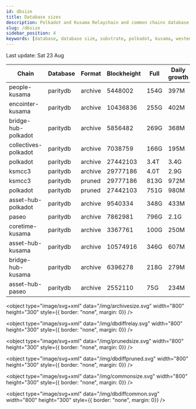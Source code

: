 ```yaml
---
id: dbsize
title: Database sizes
description: Polkadot and Kusama Relaychain and common chains database sizes
slug: /dbsize
sidebar_position: 4
keywords: [database, database size, substrate, polkadot, kusama, westend]
---
```



Last update: Sat 23 Aug

| Chain    | Database   | Format | Blockheight | Full         | Daily growth |
| ------------------------| ----------- | -------- | ------- | ---------- | ----- | 
| people-kusama | paritydb | archive | 5448002 | 154G | 397M |
| encointer-kusama | paritydb | archive | 10436836 | 255G | 402M |
| bridge-hub-polkadot | paritydb | archive | 5856482 | 269G | 368M |
| collectives-polkadot | paritydb | archive | 7038759 | 166G | 195M |
| polkadot | paritydb | archive | 27442103 | 3.4T | 3.4G |
| ksmcc3 | paritydb | archive | 29777186 | 4.0T | 2.9G |
| ksmcc3 | paritydb | pruned | 29777186 | 813G | 972M |
| polkadot | paritydb | pruned | 27442103 | 751G | 980M |
| asset-hub-polkadot | paritydb | archive | 9540334 | 348G | 433M |
| paseo | paritydb | archive | 7862981 | 796G | 2.1G |
| coretime-kusama | paritydb | archive | 3367761 | 100G | 250M |
| asset-hub-kusama | paritydb | archive | 10574916 | 346G | 607M |
| bridge-hub-kusama | paritydb | archive | 6396278 | 218G | 279M |
| asset-hub-paseo | paritydb | archive | 2552110 | 75G | 234M |
<object type="image/svg+xml" data="/img/archivesize.svg" width="800" height="300" style={{ border: "none", margin: 0}} />

<object type="image/svg+xml" data="/img/dbdiffrelay.svg" width="800" height="300" style={{ border: "none", margin: 0}} />

<object type="image/svg+xml" data="/img/prunedsize.svg" width="800" height="300" style={{ border: "none", margin: 0}} />

<object type="image/svg+xml" data="/img/dbdiffpruned.svg" width="800" height="300" style={{ border: "none", margin: 0}} />

<object type="image/svg+xml" data="/img/commonsize.svg" width="800" height="300" style={{ border: "none", margin: 0}} />

<object type="image/svg+xml" data="/img/dbdiffcommon.svg" width="800" height="300" style={{ border: "none", margin: 0}} />
